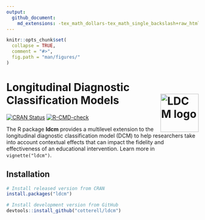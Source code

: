 ```yaml
---
output: 
  github_document:
    md_extensions: -tex_math_dollars-tex_math_single_backslash+raw_html
---
```


<!-- README.md is generated from README.Rmd. Please edit that file -->

```r
knitr::opts_chunk$set(
  collapse = TRUE,
  comment = "#>",
  fig.path = "man/figures/"
)
```

# Longitudinal Diagnostic Classification Models <img src="man/figures/logo.png" alt="LDCM logo" align="right" width="100" />

<!-- badges: start -->
[![CRAN Status](https://www.r-pkg.org/badges/version/ldcm)](https://cran.r-project.org/package=ldcm){.pkgdown-release}
[![R-CMD-check](https://github.com/cotterell/ldcm/actions/workflows/check-standard.yaml/badge.svg)](https://github.com/cotterell/ldcm/actions/workflows/check-standard.yaml)
<!-- badges: end -->

The R package **ldcm** provides a multilevel extension to the longitudinal
diagnostic classification model (DCM) to help researchers take into account
contextual effects that can impact the fidelity and effectiveness of an educational intervention. Learn more in `vignette("ldcm")`.

## Installation

::: .pkgdown-release
```r
# Install released version from CRAN
install.packages("ldcm")
```
:::

::: .pkgdown-devel
```r
# Install development version from GitHub
devtools::install_github("cotterell/ldcm")
```
:::
